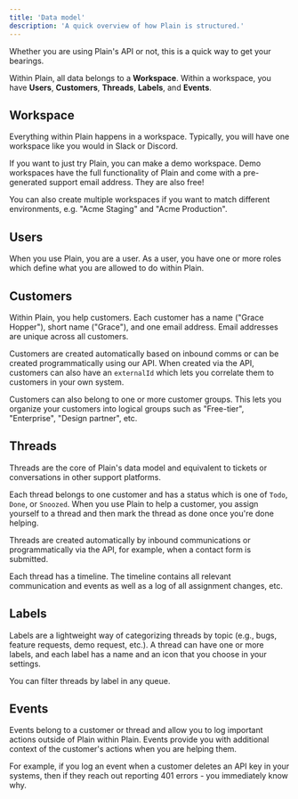 ```yaml
---
title: 'Data model'
description: 'A quick overview of how Plain is structured.'
---
```


Whether you are using Plain's API or not, this is a quick way to get your bearings.

Within Plain, all data belongs to a **Workspace**. Within a workspace, you have **Users**, **Customers**, **Threads**, **Labels**, and **Events**.

## Workspace

Everything within Plain happens in a workspace. Typically, you will have one workspace like you would in Slack or Discord.

If you want to just try Plain, you can make a demo workspace. Demo workspaces have the full functionality of Plain and come with a pre-generated support email address. They are also free!

You can also create multiple workspaces if you want to match different environments, e.g. "Acme Staging" and "Acme Production".

## Users

When you use Plain, you are a user. As a user, you have one or more roles which define what you are allowed to do within Plain.

## Customers

Within Plain, you help customers. Each customer has a name ("Grace Hopper"), short name ("Grace"), and one email address. Email addresses are unique across all customers.

Customers are created automatically based on inbound comms or can be created programmatically using our API. When created via the API, customers can also have an `externalId` which lets you correlate them to customers in your own system.

Customers can also belong to one or more customer groups. This lets you organize your customers into logical groups such as "Free-tier", "Enterprise", "Design partner", etc.

## Threads

Threads are the core of Plain's data model and equivalent to tickets or conversations in other support platforms.

Each thread belongs to one customer and has a status which is one of `Todo`, `Done`, or `Snoozed`. When you use Plain to help a customer, you assign yourself to a thread and then mark the thread as done once you're done helping.

Threads are created automatically by inbound communications or programmatically via the API, for example, when a contact form is submitted.

Each thread has a timeline. The timeline contains all relevant communication and events as well as a log of all assignment changes, etc.

## Labels

Labels are a lightweight way of categorizing threads by topic (e.g., bugs, feature requests, demo request, etc.). A thread can have one or more labels, and each label has a name and an icon that you choose in your settings.

You can filter threads by label in any queue.

## Events

Events belong to a customer or thread and allow you to log important actions outside of Plain within Plain. Events provide you with additional context of the customer's actions when you are helping them.

For example, if you log an event when a customer deletes an API key in your systems, then if they reach out reporting 401 errors - you immediately know why.
